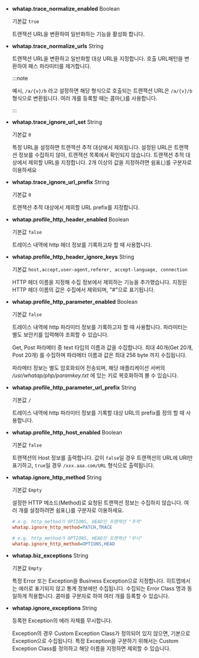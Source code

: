 * **whatap.trace_normalize_enabled** <span class='type'>Boolean</span>

  기본값 `true`

  트랜잭션 URL을 변환하여 일반화하는 기능을 활성화 합니다.


* **whatap.trace_normalize_urls** <span class='type'>String</span>

  트랜잭션 URL을 변환하고 일반화할 대상 URL을 지정합니다. 호출 URL패턴을 변환하여 패스 파라미터를 제거합니다. 

  :::note

  예시, `/a/{v}/b` 라고 설정하면 해당 형식으로 호출되는 트랜잭션 URL은 `/a/{v}/b` 형식으로 변환됩니다. 여러 개를 등록할 때는 콤마(,)를 사용합니다.

  :::

* **whatap.trace_ignore_url_set** <span class='type'>String</span>

  기본값 `0`

  특정 URL을 설정하면 트랜잭션 추적 대상에서 제외됩니다. 설정된 URL은 트랜잭션 정보를 수집하지 않아, 트랜잭션 목록에서 확인되지 않습니다. 트랜잭션 추적 대상에서 제외할 URL을 지정합니다. 2개 이상의 값을 지정하려면 쉼표(,)를 구분자로 이용하세요


* **whatap.trace_ignore_url_prefix** <span class='type'>String</span>

  기본값 `0`

  트랜잭션 추적 대상에서 제외할 URL prefix를 지정합니다.

* **whatap.profile_http_header_enabled** <span class='type'>Boolean</span>

  기본값 `false`

  트레이스 내역에 http 헤더 정보를 기록하고자 할 때 사용합니다.

* **whatap.profile_http_header_ignore_keys** <span class='type'>String</span>

  기본값 `host,accept,user-agent,referer, accept-language, connection`

  HTTP 헤더 이름을 지정해 수집 정보에서 제외하는 기능을 추가했습니다. 지정된 HTTP 헤더 이름의 값은 수집에서 제외되며, "#"으로 표기됩니다.

* **whatap.profile_http_parameter_enabled** <span class='type'>Boolean</span><ScrollToLink anchor='profile_http_parameter' />

  기본값 `false`

  트레이스 내역에 http 파라미터 정보를 기록하고자 할 때 사용합니다. 파라미터는 별도 보안키를 입력해야 조회할 수 있습니다.

  Get, Post 파라메터 중 text 타입의 이름과 값을 수집합니다. 최대 40개(Get 20개, Post 20개) 를 수집하며 파라메터 이름과 값은 최대 256 byte 까지 수집됩니다.

  파라메터 정보는 별도 암호화되어 전송되며, 해당 애플리케이션 서버의 */usr/whatap/php/paramkey.txt* 에 있는 키로 복호화하여 볼 수 있습니다.

* **whatap.profile_http_parameter_url_prefix** <span class='type'>String</span>

  기본값 `/`

  트레이스 내역에 http 파라미터 정보를 기록할 대상 URL의 prefix를 정의 할 때 사용합니다.

* **whatap.profile_http_host_enabled** <span class='type'>Boolean</span>

  기본값 `false`

  트랜잭션의 Host 정보를 출력합니다. 값이 `false`일 경우 트랜잭션의 URL에 URI만 표기하고, `true`일 경우 `/xxx.aaa.com/URL` 형식으로 출력됩니다.

* **whatap.ignore_http_method** <span class='type'>String</span>

  기본값 `Empty`

  설정한 HTTP 메소드(Method)로 요청된 트랜잭션 정보는 수집하지 않습니다. 여러 개를 설정하려면 쉼표(,)를 구분자로 이용하세요.

  ```ini title="whatap.ini"
  # e.g. http_method가 OPTIONS, HEAD인 트랜잭션 "추적"
  whatap.ignore_http_method=PATCH,TRACE

  # e.g. http_method가 OPTIONS, HEAD인 트랜잭션 "무시"
  whatap.ignore_http_method=OPTIONS,HEAD
  ```

* **whatap.biz_exceptions** <span class='type'>String</span>

  기본값 `Empty`

  특정 Error 또는 Exception을 Business Exception으로 지정합니다. 히트맵에서는 에러로 표기되지 않고 통계 정보에만 수집됩니다. 수집되는 Error Class 명과 동일하게 적용합니다. 콤마를 구분자로 하여 여러 개를 등록할 수 있습니다.

* **whatap.ignore_exceptions** <span class='type'>String</span>

  등록한 Exception의 에러 자체를 무시합니다.
  
  Exception의 경우 Custom Exception Class가 정의되어 있지 않으면, 기본으로 Exception으로 수집됩니다. 특정 Exception을 구분하기 위해서는 Custom Exception Class를 정의하고 해당 이름을 지정하면 제외할 수 있습니다.
